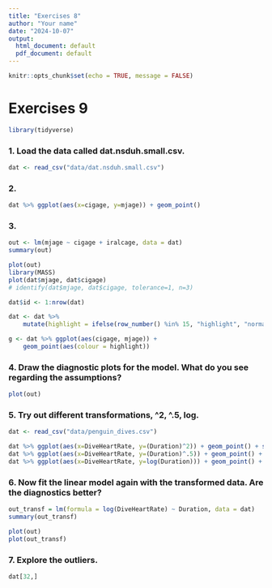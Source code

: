```yaml
---
title: "Exercises 8"
author: "Your name"
date: "2024-10-07"
output:
  html_document: default
  pdf_document: default
---
```


```r
knitr::opts_chunk$set(echo = TRUE, message = FALSE)
```

# Exercises 9

```r
library(tidyverse)
```

### 1. Load the data called dat.nsduh.small.csv.

```r
dat <- read_csv("data/dat.nsduh.small.csv")
```

### 2. 

```r
dat %>% ggplot(aes(x=cigage, y=mjage)) + geom_point()

```

### 3. 

```r
out <- lm(mjage ~ cigage + iralcage, data = dat)
summary(out)

plot(out)
library(MASS)
plot(dat$mjage, dat$cigage)
# identify(dat$mjage, dat$cigage, tolerance=1, n=3)

dat$id <- 1:nrow(dat)

dat <- dat %>% 
    mutate(highlight = ifelse(row_number() %in% 15, "highlight", "normal"))

g <- dat %>% ggplot(aes(cigage, mjage)) +
    geom_point(aes(colour = highlight))

```

### 4. Draw the diagnostic plots for the model. What do you see regarding the assumptions? 

```r
plot(out)
```


### 5. Try out different transformations, ^2, ^.5, log.

```r
dat <- read_csv("data/penguin_dives.csv")

dat %>% ggplot(aes(x=DiveHeartRate, y=(Duration)^2)) + geom_point() + stat_smooth(method = "lm", se = TRUE)
dat %>% ggplot(aes(x=DiveHeartRate, y=(Duration)^.5)) + geom_point() + stat_smooth(method = "lm", se = TRUE)
dat %>% ggplot(aes(x=DiveHeartRate, y=log(Duration))) + geom_point() + stat_smooth(method = "lm", se = TRUE)
```

### 6. Now fit the linear model again with the transformed data. Are the diagnostics better?

```r
out_transf = lm(formula = log(DiveHeartRate) ~ Duration, data = dat)
summary(out_transf)

plot(out)
plot(out_transf)
```


### 7. Explore the outliers.
```r
dat[32,]

```

